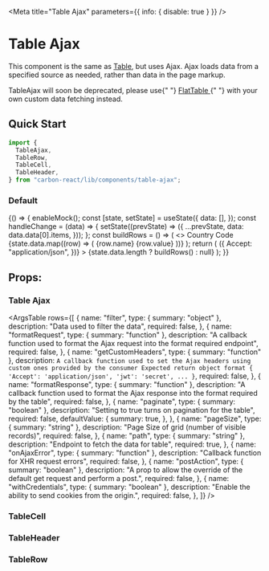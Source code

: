 

<Meta title="Table Ajax" parameters={{ info: { disable: true } }} />

# Table Ajax

This component is the same as [Table](/?path=/docs/table--default-story "Table"), but uses Ajax. Ajax loads data from a specified source as needed, rather than data in the page markup.

<Preview>
  <div
    style={{
      backgroundColor: "red",
      textAlign: "center",
      color: "white",
      padding: 20,
      fontWeight: "bold",
      marginBottom: 10,
    }}
  >
    TableAjax will soon be deprecated, please use{" "}
    <a
      tabIndex={0}
      href="https://carbon.sage.com/?path=/story/flat-table--default-story"
    >
      FlatTable
    </a>{" "}
    with your own custom data fetching instead.
  </div>
</Preview>

## Quick Start

```javascript
import {
  TableAjax,
  TableRow,
  TableCell,
  TableHeader,
} from "carbon-react/lib/components/table-ajax";
```

### Default

<Preview>
  <Story name="default">
    {() => {
      enableMock();
      const [state, setState] = useState({
        data: [],
      });
      const handleChange = (data) => {
        setState((prevState) => ({
          ...prevState,
          data: data.data[0].items,
        }));
      };
      const buildRows = () => (
        <>
          <TableRow as="header">
            <TableHeader sortable name="name" scope="col">
              Country
            </TableHeader>
            <TableHeader scope="col">Code</TableHeader>
          </TableRow>
          {state.data.map((row) => (
            <TableRow key={row.id} uniqueID={row.id}>
              <TableCell>{row.name}</TableCell>
              <TableCell>{row.value}</TableCell>
            </TableRow>
          ))}
        </>
      );
      return (
        <TableAjax
          path="/countries"
          onChange={handleChange}
          getCustomHeaders={() => ({
            Accept: "application/json",
          })}
        >
          {state.data.length ? buildRows() : null}
        </TableAjax>
      );
    }}
  </Story>
</Preview>

## Props:

### Table Ajax

<ArgsTable
  rows={[
    {
      name: "filter",
      type: { summary: "object" },
      description: "Data used to filter the data",
      required: false,
    },
    {
      name: "formatRequest",
      type: { summary: "function" },
      description:
        "A callback function used to format the Ajax request into the format required endpoint",
      required: false,
    },
    {
      name: "getCustomHeaders",
      type: { summary: "function" },
      description: `A callback function used to set the Ajax headers using custom ones provided by the consumer
    Expected return object format
    {
      'Accept': 'application/json',
      'jwt': 'secret',
      ...
    }`,
      required: false,
    },
    {
      name: "formatResponse",
      type: { summary: "function" },
      description:
        "A callback function used to format the Ajax response into the format required by the table",
      required: false,
    },
    {
      name: "paginate",
      type: { summary: "boolean" },
      description: "Setting to true turns on pagination for the table",
      required: false,
      defaultValue: {
        summary: true,
      },
    },
    {
      name: "pageSize",
      type: { summary: "string" },
      description: "Page Size of grid (number of visible records)",
      required: false,
    },
    {
      name: "path",
      type: { summary: "string" },
      description: "Endpoint to fetch the data for table",
      required: true,
    },
    {
      name: "onAjaxError",
      type: { summary: "function" },
      description: "Callback function for XHR request errors",
      required: false,
    },
    {
      name: "postAction",
      type: { summary: "boolean" },
      description:
        "A prop to allow the override of the default get request and perform a post.",
      required: false,
    },
    {
      name: "withCredentials",
      type: { summary: "boolean" },
      description: "Enable the ability to send cookies from the origin.",
      required: false,
    },
  ]}
/>
<Props of={Table} />

### TableCell

<Props of={TableCell} />

### TableHeader

<Props of={TableHeader} />

### TableRow

<Props of={TableRow} />
